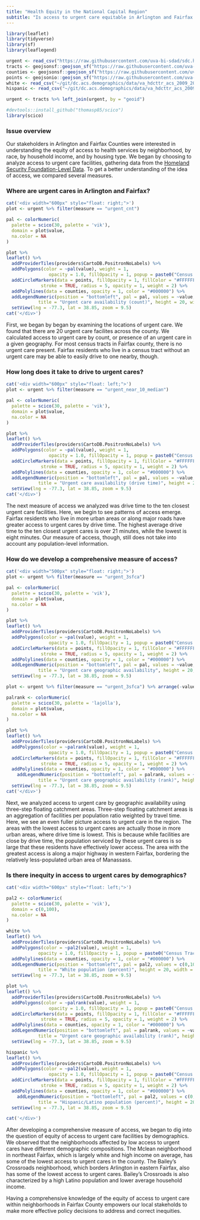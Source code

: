 ```yaml
---
title: "Health Equity in the National Capital Region"
subtitle: "Is access to urgent care equitable in Arlington and Fairfax County?"
---
```


```r
library(leaflet)
library(tidyverse)
library(sf)
library(leaflegend)

urgent <- read_csv("https://raw.githubusercontent.com/uva-bi-sdad/sdc.health/main/Health%20Care%20Services/Urgent%20Care%20Centers/Service%20Access%20Scores/data/distribution/va_hdcttrbg_hifld_2021_access_scores_urgent.csv") %>% filter(str_detect(geoid, "^51059|^51013"))
tracts <- geojsonsf::geojson_sf("https://raw.githubusercontent.com/uva-bi-sdad/sdc.geographies/main/VA/Census%20Geographies/Tract/2020/data/distribution/va_geo_census_cb_2020_census_tracts.geojson") %>% filter(str_detect(geoid, "^51059|^51013"))
counties <- geojsonsf::geojson_sf("https://raw.githubusercontent.com/uva-bi-sdad/sdc.geographies/main/VA/Census%20Geographies/County/2020/data/distribution/va_geo_census_cb_2020_counties.geojson") %>% filter(str_detect(geoid, "^51059|^51013"))
points <- geojsonio::geojson_sf("https://raw.githubusercontent.com/uva-bi-sdad/dc.hifld.urgent/master/data/points_2021.geojson")
white <- read_csv("~/git/dc.acs.demographics/data/va_hdcttr_acs_2009_2019_demographics.csv.xz") %>% filter(str_detect(geoid, "^51059|^51013"), region_type == "tract", measure == "perc_white", year == 2019) %>% left_join(tracts, by = "geoid") %>% st_as_sf()
hispanic <- read_csv("~/git/dc.acs.demographics/data/va_hdcttr_acs_2009_2019_demographics.csv.xz") %>% filter(str_detect(geoid, "^51059|^51013"), region_type == "tract", measure == "perc_hispanic_or_latino", year == 2019) %>% left_join(tracts, by = "geoid") %>% st_as_sf()

urgent <- tracts %>% left_join(urgent, by = "geoid") 

#devtools::install_github("thomasp85/scico")
library(scico)
```


<style type="text/css">
  h1.title {
    text-align: center;
    margin-bottom: -3px;
  }
  h3.subtitle {
    text-align: center;
  }
</style>

<div style="clear: both">

### Issue overview

Our stakeholders in Arlington and Fairfax Counties were interested in understanding the equity of access to health services by neighborhood, by race, by household income, and by housing type. We began by choosing to analyze access to urgent care facilities, gathering data from the [Homeland Security Foundation-Level Data](https://hifld-geoplatform.opendata.arcgis.com/). To get a better understanding of the idea of access, we compared several measures. 

### Where are urgent cares in Arlington and Fairfax?

```r
cat('<div width="600px" style="float: right;">')
plot <- urgent %>% filter(measure == "urgent_cnt")

pal <- colorNumeric(
  palette = scico(30, palette = 'vik'),
  domain = plot$value,
  na.color = NA
)

plot %>% 
leaflet() %>%
  addProviderTiles(providers$CartoDB.PositronNoLabels) %>%
  addPolygons(color = ~pal(value), weight = 1,
                opacity = 1.0, fillOpacity = 1, popup = paste0("Census Tract ", plot$geoid, " : ", round(plot$value, 1), " urgent cares")) %>%
  addCircleMarkers(data = points, fillOpacity = 1, fillColor = "#FFFFFF", color = "#000000",
             stroke = TRUE, radius = 5, opacity = 1, weight = 2) %>%
  addPolylines(data = counties, opacity = 1, color = "#000000") %>%
  addLegendNumeric(position = "bottomleft", pal = pal, values = ~value, orientation = "horizontal",
            title = "Urgent care availability (count)", height = 20, width = 200) %>%
  setView(lng = -77.3, lat = 38.85, zoom = 9.5)
cat('</div>')
```


First, we began by began by examining the locations of urgent care. We found that there are 20 urgent care facilites across the county. We calculated access to urgent care by count, or presence of an urgent care in a given geography. For most census tracts in Fairfax county, there is no urgent care present. Fairfax residents who live in a census tract without an urgent care may be able to easily drive to one nearby, though. 

</div>

<div style="clear: both">

### How long does it take to drive to urgent cares?

```r
cat('<div width="600px" style="float: left;">')
plot <- urgent %>% filter(measure == "urgent_near_10_median")

pal <- colorNumeric(
  palette = scico(30, palette = 'vik'),
  domain = plot$value,
  na.color = NA
)

plot %>% 
leaflet() %>%
  addProviderTiles(providers$CartoDB.PositronNoLabels) %>%
  addPolygons(color = ~pal(value), weight = 1,
                opacity = 1.0, fillOpacity = 1, popup = paste0("Census Tract ", plot$geoid, " : ", round(plot$value, 1), " minutes")) %>%
  addCircleMarkers(data = points, fillOpacity = 1, fillColor = "#FFFFFF", color = "#000000",
             stroke = TRUE, radius = 5, opacity = 1, weight = 2) %>%
  addPolylines(data = counties, opacity = 1, color = "#000000") %>%
  addLegendNumeric(position = "bottomleft", pal = pal, values = ~value, orientation = "horizontal",
            title = "Urgent care availability (drive time)", height = 20, width = 200) %>%
  setView(lng = -77.3, lat = 38.85, zoom = 9.5)
cat('</div>')
```


The next measure of access we analyzed was drive time to the ten closest urgent care facilities. Here, we begin to see patterns of access emerge. Fairfax residents who live in more urban areas or along major roads have greater access to urgent cares by drive time. The highest average drive time to the ten closest urgent cares is over 21 minutes, while the lowest is eight minutes. Our measure of access, though, still does not take into account any population-level information.

</div>

<div style="clear: both">

### How do we develop a comprehensive measure of access?

```r
cat('<div width="500px" style="float: right;">')
plot <- urgent %>% filter(measure == "urgent_3sfca")

pal <- colorNumeric(
  palette = scico(30, palette = 'vik'),
  domain = plot$value,
  na.color = NA
)

plot %>% 
leaflet() %>%
  addProviderTiles(providers$CartoDB.PositronNoLabels) %>%
  addPolygons(color = ~pal(value), weight = 1,
                opacity = 1.0, fillOpacity = 1, popup = paste0("Census Tract ", plot$geoid, " : ", round(plot$value, 1))) %>%
  addCircleMarkers(data = points, fillOpacity = 1, fillColor = "#FFFFFF", color = "#000000",
             stroke = TRUE, radius = 5, opacity = 1, weight = 2) %>%
  addPolylines(data = counties, opacity = 1, color = "#000000") %>%
  addLegendNumeric(position = "bottomleft", pal = pal, values = ~value, orientation = "horizontal",
            title = "Urgent care geographic availability", height = 20, width = 200) %>%
  setView(lng = -77.3, lat = 38.85, zoom = 9.5)

plot <- urgent %>% filter(measure == "urgent_3sfca") %>% arrange(-value) %>% rownames_to_column() %>% mutate(value = as.numeric(rowname))

palrank <- colorNumeric(
  palette = scico(30, palette = 'lajolla'),
  domain = plot$value,
  na.color = NA
)

plot %>% 
leaflet() %>%
  addProviderTiles(providers$CartoDB.PositronNoLabels) %>%
  addPolygons(color = ~palrank(value), weight = 1,
                opacity = 1.0, fillOpacity = 1, popup = paste0("Census Tract ", plot$geoid, " : ", round(plot$value, 1))) %>%
  addCircleMarkers(data = points, fillOpacity = 1, fillColor = "#FFFFFF", color = "#000000",
             stroke = TRUE, radius = 5, opacity = 1, weight = 2) %>%
  addPolylines(data = counties, opacity = 1, color = "#000000") %>%
    addLegendNumeric(position = "bottomleft", pal = palrank, values = ~value, orientation = "horizontal",
            title = "Urgent care geographic availability (rank)", height = 20, width = 200) %>%
  setView(lng = -77.3, lat = 38.85, zoom = 9.5)
cat('</div>')
```

Next, we analyzed access to urgent care by geographic availability using three-step floating catchment areas. Three-step floating catchment areas is an aggregation of facilities per population ratio weighted by travel time. Here, we see an even fuller picture access to urgent care in the region. The areas with the lowest access to urgent cares are actually those in more urban areas, where drive time is lowest. This is because while facilities are close by drive time, the population serviced by these urgent cares is so large that these residents have effectively lower access. The area with the greatest access is along a major highway in western Fairfax, bordering the relatively less-populated urban area of Manassass. 

</div>

<div style="clear: both">

### Is there inequity in access to urgent cares by demographics?

```r
cat('<div width="600px" style="float: left;">')

pal2 <- colorNumeric(
  palette = scico(30, palette = 'vik'),
  domain = c(0,100),
  na.color = NA
)

white %>%
leaflet() %>%
  addProviderTiles(providers$CartoDB.PositronNoLabels) %>%
  addPolygons(color = ~pal2(value), weight = 1,
            opacity = 1.0, fillOpacity = 1, popup = paste0("Census Tract ", white$geoid, " : ", round(white$value, 1), " percent")) %>%
  addPolylines(data = counties, opacity = 1, color = "#000000") %>%
  addLegendNumeric(position = "bottomleft", pal = pal2, values = c(0,100), orientation = "horizontal",
            title = "White population (percent)", height = 20, width = 200) %>%
  setView(lng = -77.3, lat = 38.85, zoom = 9.5)

plot %>% 
leaflet() %>%
  addProviderTiles(providers$CartoDB.PositronNoLabels) %>%
  addPolygons(color = ~palrank(value), weight = 1,
                opacity = 1.0, fillOpacity = 1, popup = paste0("Census Tract ", plot$geoid, " : ", round(plot$value, 1))) %>%
  addCircleMarkers(data = points, fillOpacity = 1, fillColor = "#FFFFFF", color = "#000000",
             stroke = TRUE, radius = 5, opacity = 1, weight = 2) %>%
  addPolylines(data = counties, opacity = 1, color = "#000000") %>%
  addLegendNumeric(position = "bottomleft", pal = palrank, values = ~value, orientation = "horizontal",
            title = "Urgent care geographic availability (rank)", height = 20, width = 200) %>%
  setView(lng = -77.3, lat = 38.85, zoom = 9.5)

hispanic %>% 
leaflet() %>%
  addProviderTiles(providers$CartoDB.PositronNoLabels) %>%
  addPolygons(color = ~pal2(value), weight = 1,
                opacity = 1.0, fillOpacity = 1, popup = paste0("Census Tract ", hispanic$geoid, " : ", round(hispanic$value, 1), " percent")) %>%
  addCircleMarkers(data = points, fillOpacity = 1, fillColor = "#FFFFFF", color = "#000000",
             stroke = TRUE, radius = 5, opacity = 1, weight = 2) %>%
  addPolylines(data = counties, opacity = 1, color = "#000000") %>%
    addLegendNumeric(position = "bottomleft", pal = pal2, values = c(0,100), orientation = "horizontal",
            title = "Hispanic/Latino population (percent)", height = 20, width = 200) %>%
  setView(lng = -77.3, lat = 38.85, zoom = 9.5)

cat('</div>')
```


After developing a comprehensive measure of access, we began to dig into the question of equity of access to urgent care facilities by demographics. We observed that the neighborhoods affected by low access to urgent cares have different demographic compositions. The Mclean neighborhood in northeast Fairfax, which is largely white and high income on average, has some of the lowest access to urgent cares in the county. The Bailey's Crossroads neighborhood, which borders Arlington in eastern Fairfax, also has some of the lowest access to urgent cares. Bailey's Crossroads is also characterized by a high Latino population and lower average household income. 

Having a comprehensive knowledge of the equity of access to urgent care within neighborhoods in Fairfax County empowers our local stakeholds to make more effective policy decisions to address and correct inequities.

</div>
